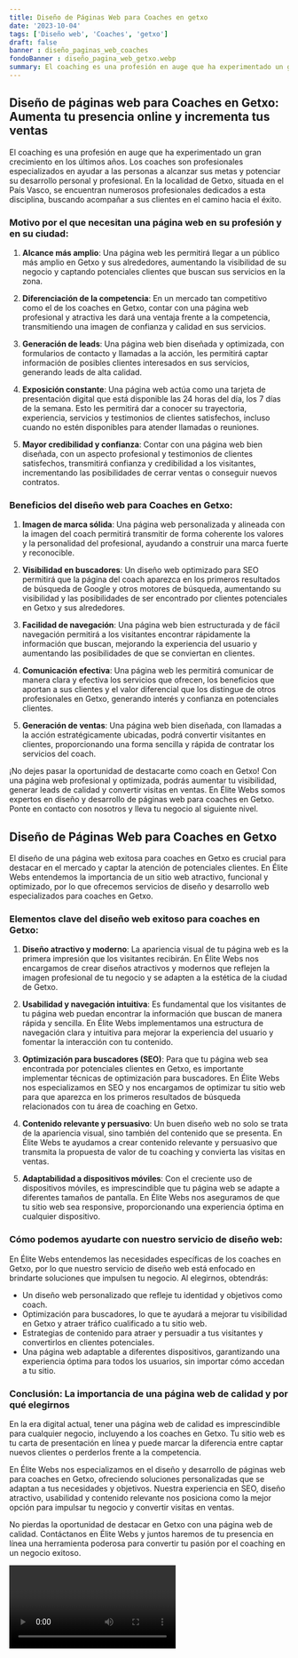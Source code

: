 ```yaml
---
title: Diseño de Páginas Web para Coaches en getxo
date: '2023-10-04'
tags: ['Diseño web', 'Coaches', 'getxo']
draft: false
banner : diseño_paginas_web_coaches
fondoBanner : diseño_pagina_web_getxo.webp
summary: El coaching es una profesión en auge que ha experimentado un gran crecimiento en los últimos años. Los coaches son profesionales especializados en ayudar a las personas a alcanzar sus metas y potenciar su desarrollo personal y profesional. En la localidad de Getxo, situada en el País Vasco, se encuentran numerosos profesionales dedicados a esta disciplina, buscando acompañar a sus clientes en el camino hacia el éxito.
---
```


## Diseño de páginas web para Coaches en Getxo: Aumenta tu presencia online y incrementa tus ventas

El coaching es una profesión en auge que ha experimentado un gran crecimiento en los últimos años. Los coaches son profesionales especializados en ayudar a las personas a alcanzar sus metas y potenciar su desarrollo personal y profesional. En la localidad de Getxo, situada en el País Vasco, se encuentran numerosos profesionales dedicados a esta disciplina, buscando acompañar a sus clientes en el camino hacia el éxito.

### Motivo por el que necesitan una página web en su profesión y en su ciudad:

1. **Alcance más amplio**: Una página web les permitirá llegar a un público más amplio en Getxo y sus alrededores, aumentando la visibilidad de su negocio y captando potenciales clientes que buscan sus servicios en la zona.

2. **Diferenciación de la competencia**: En un mercado tan competitivo como el de los coaches en Getxo, contar con una página web profesional y atractiva les dará una ventaja frente a la competencia, transmitiendo una imagen de confianza y calidad en sus servicios.

3. **Generación de leads**: Una página web bien diseñada y optimizada, con formularios de contacto y llamadas a la acción, les permitirá captar información de posibles clientes interesados en sus servicios, generando leads de alta calidad.

4. **Exposición constante**: Una página web actúa como una tarjeta de presentación digital que está disponible las 24 horas del día, los 7 días de la semana. Esto les permitirá dar a conocer su trayectoria, experiencia, servicios y testimonios de clientes satisfechos, incluso cuando no estén disponibles para atender llamadas o reuniones.

5. **Mayor credibilidad y confianza**: Contar con una página web bien diseñada, con un aspecto profesional y testimonios de clientes satisfechos, transmitirá confianza y credibilidad a los visitantes, incrementando las posibilidades de cerrar ventas o conseguir nuevos contratos.

### Beneficios del diseño web para Coaches en Getxo:

1. **Imagen de marca sólida**: Una página web personalizada y alineada con la imagen del coach permitirá transmitir de forma coherente los valores y la personalidad del profesional, ayudando a construir una marca fuerte y reconocible.

2. **Visibilidad en buscadores**: Un diseño web optimizado para SEO permitirá que la página del coach aparezca en los primeros resultados de búsqueda de Google y otros motores de búsqueda, aumentando su visibilidad y las posibilidades de ser encontrado por clientes potenciales en Getxo y sus alrededores.

3. **Facilidad de navegación**: Una página web bien estructurada y de fácil navegación permitirá a los visitantes encontrar rápidamente la información que buscan, mejorando la experiencia del usuario y aumentando las posibilidades de que se conviertan en clientes.

4. **Comunicación efectiva**: Una página web les permitirá comunicar de manera clara y efectiva los servicios que ofrecen, los beneficios que aportan a sus clientes y el valor diferencial que los distingue de otros profesionales en Getxo, generando interés y confianza en potenciales clientes.

5. **Generación de ventas**: Una página web bien diseñada, con llamadas a la acción estratégicamente ubicadas, podrá convertir visitantes en clientes, proporcionando una forma sencilla y rápida de contratar los servicios del coach.

¡No dejes pasar la oportunidad de destacarte como coach en Getxo! Con una página web profesional y optimizada, podrás aumentar tu visibilidad, generar leads de calidad y convertir visitas en ventas. En Élite Webs somos expertos en diseño y desarrollo de páginas web para coaches en Getxo. Ponte en contacto con nosotros y lleva tu negocio al siguiente nivel.

<GifSeo />

<Cta />

## Diseño de Páginas Web para Coaches en Getxo

El diseño de una página web exitosa para coaches en Getxo es crucial para destacar en el mercado y captar la atención de potenciales clientes. En Élite Webs entendemos la importancia de un sitio web atractivo, funcional y optimizado, por lo que ofrecemos servicios de diseño y desarrollo web especializados para coaches en Getxo.

### Elementos clave del diseño web exitoso para coaches en Getxo:

1. **Diseño atractivo y moderno**: La apariencia visual de tu página web es la primera impresión que los visitantes recibirán. En Élite Webs nos encargamos de crear diseños atractivos y modernos que reflejen la imagen profesional de tu negocio y se adapten a la estética de la ciudad de Getxo.

2. **Usabilidad y navegación intuitiva**: Es fundamental que los visitantes de tu página web puedan encontrar la información que buscan de manera rápida y sencilla. En Élite Webs implementamos una estructura de navegación clara y intuitiva para mejorar la experiencia del usuario y fomentar la interacción con tu contenido.

3. **Optimización para buscadores (SEO)**: Para que tu página web sea encontrada por potenciales clientes en Getxo, es importante implementar técnicas de optimización para buscadores. En Élite Webs nos especializamos en SEO y nos encargamos de optimizar tu sitio web para que aparezca en los primeros resultados de búsqueda relacionados con tu área de coaching en Getxo.

4. **Contenido relevante y persuasivo**: Un buen diseño web no solo se trata de la apariencia visual, sino también del contenido que se presenta. En Élite Webs te ayudamos a crear contenido relevante y persuasivo que transmita la propuesta de valor de tu coaching y convierta las visitas en ventas.

5. **Adaptabilidad a dispositivos móviles**: Con el creciente uso de dispositivos móviles, es imprescindible que tu página web se adapte a diferentes tamaños de pantalla. En Élite Webs nos aseguramos de que tu sitio web sea responsive, proporcionando una experiencia óptima en cualquier dispositivo.

### Cómo podemos ayudarte con nuestro servicio de diseño web:

En Élite Webs entendemos las necesidades específicas de los coaches en Getxo, por lo que nuestro servicio de diseño web está enfocado en brindarte soluciones que impulsen tu negocio. Al elegirnos, obtendrás:

- Un diseño web personalizado que refleje tu identidad y objetivos como coach.
- Optimización para buscadores, lo que te ayudará a mejorar tu visibilidad en Getxo y atraer tráfico cualificado a tu sitio web.
- Estrategias de contenido para atraer y persuadir a tus visitantes y convertirlos en clientes potenciales.
- Una página web adaptable a diferentes dispositivos, garantizando una experiencia óptima para todos los usuarios, sin importar cómo accedan a tu sitio.

### Conclusión: La importancia de una página web de calidad y por qué elegirnos

En la era digital actual, tener una página web de calidad es imprescindible para cualquier negocio, incluyendo a los coaches en Getxo. Tu sitio web es tu carta de presentación en línea y puede marcar la diferencia entre captar nuevos clientes o perderlos frente a la competencia.

En Élite Webs nos especializamos en el diseño y desarrollo de páginas web para coaches en Getxo, ofreciendo soluciones personalizadas que se adaptan a tus necesidades y objetivos. Nuestra experiencia en SEO, diseño atractivo, usabilidad y contenido relevante nos posiciona como la mejor opción para impulsar tu negocio y convertir visitas en ventas.

No pierdas la oportunidad de destacar en Getxo con una página web de calidad. Contáctanos en Élite Webs y juntos haremos de tu presencia en línea una herramienta poderosa para convertir tu pasión por el coaching en un negocio exitoso.

<Video />

<CtaBot job='Coaches' city='getxo'/>

<Gmaps query='getxo+españa+maps' />